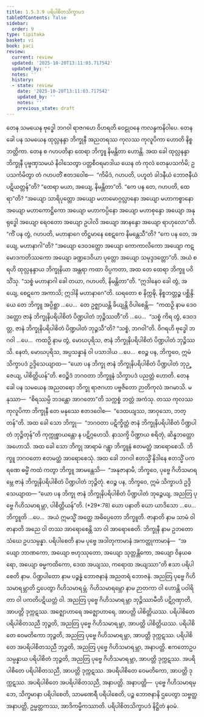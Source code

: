 ```yaml
---
title: 1.5.3.9 ပရိပါစိတသိက္ခာပဒ
tableOfContents: false
sidebar:
  order: 9
type: tipitaka
basket: vi
book: paci
review:
  current: review
  updated: '2025-10-20T13:11:03.717542'
  updated_by: ''
  notes: ''
  history:
  - state: review
    date: '2025-10-20T13:11:03.717542'
    updated_by: ''
    notes: ''
    previous_state: draft
---
```



<DynamicBreadcrumb />


<ReviewStatus review={frontmatter.review} showDetails={true} />

<HypothesisAnnotation frontmatter={frontmatter} />

<Division number="192" book="paci" e="ch" v="2" p="91">

<Paragraph number="629" book="paci">
တေန သမယေန ဗုဒ္ဓေါ ဘဂဝါ ရာဇဂဟေ ဝိဟရတိ ဝေဠုဝနေ ကလန္ဒကနိဝါပေ. တေန ခေါ ပန သမယေန ထုလ္လနန္ဒာ ဘိက္ခုနီ အညတရဿ ကုလဿ ကုလူပိကာ ဟောတိ နိစ္စဘတ္တိကာ. တေန စ ဂဟပတိနာ ထေရာ ဘိက္ခူ နိမန္တိတာ ဟောန္တိ. အထ ခေါ ထုလ္လနန္ဒာ ဘိက္ခုနီ ပုဗ္ဗဏှသမယံ နိဝါသေတွာ ပတ္တစီဝရမာဒါယ ယေန တံ ကုလံ တေနုပသင်္ကမိ; ဥပသင်္ကမိတွာ တံ ဂဟပတိံ ဧတဒဝေါစ—  “ကိမိဒံ, ဂဟပတိ, ပဟူတံ ခါဒနီယံ ဘောဇနီယံ ပဋိယတ္တန်”တိ? “ထေရာ မယာ, အယျေ, နိမန္တိတာ”တိ. “ကေ ပန တေ, ဂဟပတိ, ထေရာ”တိ? “အယျော သာရိပုတ္တော အယျော မဟာမောဂ္ဂလ္လာနော အယျော မဟာကစ္စာနော အယျော မဟာကောဋ္ဌိကော အယျော မဟာကပ္ပိနော အယျော မဟာစုန္ဒော အယျော အနုရုဒ္ဓေါ အယျော ရေဝတော အယျော ဥပါလိ အယျော အာနန္ဒော အယျော ရာဟုလော”တိ. “ကိံ ပန တွံ, ဂဟပတိ, မဟာနာဂေ တိဋ္ဌမာနေ စေဋကေ နိမန္တေသီ”တိ?
</Paragraph>

<Paragraph number="630" book="paci">
“ကေ ပန တေ, အယျေ, မဟာနာဂါ”တိ? “အယျော ဒေဝဒတ္တော အယျော ကောကာလိကော အယျော ကဋမောဒကတိဿကော အယျော ခဏ္ဍဒေဝိယာ ပုတ္တော အယျော သမုဒ္ဒဒတ္တော”တိ. အယံ စရဟိ ထုလ္လနန္ဒာယ ဘိက္ခုနိယာ အန္တရာ ကထာ ဝိပ္ပကတာ, အထ တေ ထေရာ ဘိက္ခူ ပဝိသိံသု. “သစ္စံ မဟာနာဂါ ခေါ တယာ, ဂဟပတိ, နိမန္တိတာ”တိ. “ဣဒါနေဝ ခေါ တွံ, အယျေ, စေဋကေ အကာသိ; ဣဒါနိ မဟာနာဂေ”တိ. ဃရတော စ နိက္ကဍ္ဎိ, နိစ္စဘတ္တဉ္စ ပစ္ဆိန္ဒိ.
</Paragraph>

<Paragraph number="631" book="paci">
ယေ တေ ဘိက္ခူ အပ္ပိစ္ဆာ …ပေ…  တေ ဥဇ္ဈာယန္တိ ခိယျန္တိ ဝိပါစေန္တိ—  “ကထဉှိ နာမ ဒေဝဒတ္တော ဇာနံ ဘိက္ခုနိပရိပါစိတံ ပိဏ္ဍပါတံ ဘုဉ္ဇိဿတီ”တိ …ပေ…  “သစ္စံ ကိရ တွံ, ဒေဝဒတ္တ, ဇာနံ ဘိက္ခုနိပရိပါစိတံ ပိဏ္ဍပါတံ ဘုဉ္ဇသီ”တိ? “သစ္စံ, ဘဂဝါ”တိ. ဝိဂရဟိ ဗုဒ္ဓေါ ဘဂဝါ …ပေ…  ကထဉှိ နာမ တွံ, မောဃပုရိသ, ဇာနံ ဘိက္ခုနိပရိပါစိတံ ပိဏ္ဍပါတံ ဘုဉ္ဇိဿသိ. နေတံ, မောဃပုရိသ, အပ္ပသန္နာနံ ဝါ ပသာဒါယ …ပေ…  ဧဝဉ္စ ပန, ဘိက္ခဝေ, ဣမံ သိက္ခာပဒံ ဥဒ္ဒိသေယျာထ—
</Paragraph>

<Paragraph number="632" book="paci">
<Emphasis>“ယော ပန ဘိက္ခု ဇာနံ ဘိက္ခုနိပရိပါစိတံ ပိဏ္ဍပါတံ ဘုဉ္ဇေယျ, ပါစိတ္တိယန်”</Emphasis>တိ.
</Paragraph>

<Paragraph number="633" book="paci">
ဧဝဉ္စိဒံ ဘဂဝတာ ဘိက္ခူနံ သိက္ခာပဒံ ပညတ္တံ ဟောတိ.
</Paragraph>

</Division>
<Division number="193" book="paci" e="ch" v="2" p="92">

<Paragraph number="634" book="paci">
တေန ခေါ ပန သမယေန အညတရော ဘိက္ခု ရာဇဂဟာ ပဗ္ဗဇိတော ဉာတိကုလံ အဂမာသိ. မနုဿာ—  “စိရဿမ္ပိ ဘဒန္တော အာဂတော”တိ သက္ကစ္စံ ဘတ္တံ အကံသု. တဿ ကုလဿ ကုလူပိကာ ဘိက္ခုနီ တေ မနုဿေ ဧတဒဝေါစ—  “ဒေထယျဿ, အာဝုသော, ဘတ္တန်”တိ. အထ ခေါ သော ဘိက္ခု—  “ဘဂဝတာ ပဋိက္ခိတ္တံ ဇာနံ ဘိက္ခုနိပရိပါစိတံ ပိဏ္ဍပါတံ ဘုဉ္ဇိတုန်”တိ ကုက္ကုစ္စာယန္တော န ပဋိဂ္ဂဟေသိ. နာသက္ခိ ပိဏ္ဍာယ စရိတုံ, ဆိန္နဘတ္တော အဟောသိ. အထ ခေါ သော ဘိက္ခု အာရာမံ ဂန္တွာ ဘိက္ခူနံ ဧတမတ္ထံ အာရောစေသိ. ဘိက္ခူ ဘဂဝတော ဧတမတ္ထံ အာရောစေသုံ.
</Paragraph>

<Paragraph number="635" book="paci">
အထ ခေါ ဘဂဝါ ဧတသ္မိံ နိဒါနေ ဧတသ္မိံ ပကရဏေ ဓမ္မိံ ကထံ ကတွာ ဘိက္ခူ အာမန္တေသိ—  “အနုဇာနာမိ, ဘိက္ခဝေ, ပုဗ္ဗေ ဂိဟိသမာရမ္ဘေ ဇာနံ ဘိက္ခုနိပရိပါစိတံ ပိဏ္ဍပါတံ ဘုဉ္ဇိတုံ. ဧဝဉ္စ ပန, ဘိက္ခဝေ, ဣမံ သိက္ခာပဒံ ဥဒ္ဒိသေယျာထ—
</Paragraph>

</Division>
<Division number="194" book="paci" e="ch" v="2" p="92">

<Paragraph number="636" book="paci">
<Emphasis>“ယော ပန ဘိက္ခု ဇာနံ ဘိက္ခုနိပရိပါစိတံ ပိဏ္ဍပါတံ ဘုဉ္ဇေယျ, အညတြ ပုဗ္ဗေ ဂိဟိသမာရမ္ဘာ, ပါစိတ္တိယန်”</Emphasis>တိ. (*29*:<Emphasis>78</Emphasis>)
</Paragraph>

</Division>
<Division number="195" book="paci" e="ch" v="2" p="92">

<Paragraph number="637" book="paci">
<Emphasis>ယော ပနာ</Emphasis>တိ ယော ယာဒိသော …ပေ…  <Emphasis>ဘိက္ခူ</Emphasis>တိ …ပေ…  အယံ ဣမသ္မိံ အတ္ထေ အဓိပ္ပေတော ဘိက္ခူတိ.
</Paragraph>

<Paragraph number="638" book="paci">
<Emphasis>ဇာနာတိ</Emphasis> နာမ သာမံ ဝါ ဇာနာတိ အညေ ဝါ တဿ အာရောစေန္တိ သာ ဝါ အာရောစေတိ.
</Paragraph>

<Paragraph number="639" book="paci">
<Emphasis>ဘိက္ခုနီ</Emphasis> နာမ ဥဘတောသံဃေ ဥပသမ္ပန္နာ.
</Paragraph>

<Paragraph number="640" book="paci">
<Emphasis>ပရိပါစေတိ</Emphasis> နာမ ပုဗ္ဗေ အဒါတုကာမာနံ အကတ္တုကာမာနံ—  “အယျော ဘာဏကော, အယျော ဗဟုဿုတော, အယျော သုတ္တန္တိကော, အယျော ဝိနယဓရော, အယျော ဓမ္မကထိကော, ဒေထ အယျဿ, ကရောထ အယျဿာ”တိ ဧသာ ပရိပါစေတိ နာမ.
</Paragraph>

<Paragraph number="641" book="paci">
<Emphasis>ပိဏ္ဍပါတော</Emphasis> နာမ ပဉ္စန္နံ ဘောဇနာနံ အညတရံ ဘောဇနံ.
</Paragraph>

<Paragraph number="642" book="paci">
<Emphasis>အညတြ ပုဗ္ဗေ ဂိဟိသမာရမ္ဘာ</Emphasis>တိ ဌပေတွာ ဂိဟိသမာရမ္ဘံ.
</Paragraph>

<Paragraph number="643" book="paci">
<Emphasis>ဂိဟိသမာရမ္ဘော</Emphasis> နာမ ဉာတကာ ဝါ ဟောန္တိ ပဝါရိတာ ဝါ ပကတိပဋိယတ္တံ ဝါ.
</Paragraph>

<Paragraph number="644" book="paci">
အညတြ ပုဗ္ဗေ ဂိဟိသမာရမ္ဘာ ဘုဉ္ဇိဿာမီတိ ပဋိဂ္ဂဏှာတိ, အာပတ္တိ ဒုက္ကဋဿ. အဇ္ဈောဟာရေ အဇ္ဈောဟာရေ, အာပတ္တိ ပါစိတ္တိယဿ.
</Paragraph>

</Division>
<Division number="196" book="paci" e="ch" v="2" p="93">

<Paragraph number="645" book="paci">
ပရိပါစိတေ ပရိပါစိတသညီ ဘုဉ္ဇတိ, အညတြ ပုဗ္ဗေ ဂိဟိသမာရမ္ဘာ, အာပတ္တိ ပါစိတ္တိယဿ. ပရိပါစိတေ ဝေမတိကော ဘုဉ္ဇတိ, အညတြ ပုဗ္ဗေ ဂိဟိသမာရမ္ဘာ, အာပတ္တိ ဒုက္ကဋဿ. ပရိပါစိတေ အပရိပါစိတသညီ ဘုဉ္ဇတိ, အညတြ ပုဗ္ဗေ ဂိဟိသမာရမ္ဘာ, အနာပတ္တိ. ဧကတောဥပသမ္ပန္နာယ ပရိပါစိတံ ဘုဉ္ဇတိ, အညတြ ပုဗ္ဗေ ဂိဟိသမာရမ္ဘာ, အာပတ္တိ ဒုက္ကဋဿ. အပရိပါစိတေ ပရိပါစိတသညီ, အာပတ္တိ ဒုက္ကဋဿ. အပရိပါစိတေ ဝေမတိကော, အာပတ္တိ ဒုက္ကဋဿ. အပရိပါစိတေ အပရိပါစိတသညီ, အနာပတ္တိ.
</Paragraph>

</Division>
<Division number="197" book="paci" e="ch" v="2" p="93">

<Paragraph number="646" book="paci">
အနာပတ္တိ—  ပုဗ္ဗေ ဂိဟိသမာရမ္ဘေ, သိက္ခမာနာ ပရိပါစေတိ, သာမဏေရီ ပရိပါစေတိ, ပဉ္စ ဘောဇနာနိ ဌပေတွာ သဗ္ဗတ္ထ အနာပတ္တိ, ဥမ္မတ္တကဿ, အာဒိကမ္မိကဿာတိ.

</Paragraph>
</Division>

<Paragraph number="647" type="center" book="paci">
ပရိပါစိတသိက္ခာပဒံ နိဋ္ဌိတံ နဝမံ.
</Paragraph>